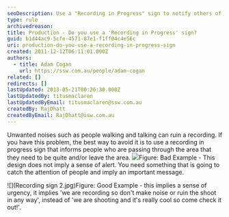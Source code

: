 ```yaml
---
seoDescription: Use a "Recording in Progress" sign to notify others of an ongoing recording and minimize unwanted noise.
type: rule
archivedreason:
title: Production - Do you use a 'Recording in Progress' sign?
guid: b1d44ac9-5cfe-4571-87e1-f1ff04c4e56c
uri: production-do-you-use-a-recording-in-progress-sign
created: 2011-12-12T06:11:01.000Z
authors:
  - title: Adam Cogan
    url: https://ssw.com.au/people/adam-cogan
related: []
redirects: []
lastUpdated: 2013-05-21T00:26:30.000Z
lastUpdatedBy: titusmaclaren
lastUpdatedByEmail: titusmaclaren@ssw.com.au
createdBy: RajDhatt
createdByEmail: RajDhatt@ssw.com.au
---
```


Unwanted noises such as people walking and talking can ruin a recording. If you have this problem, the best way to avoid it is to use a recording in progress sign that informs people who are passing through the area that they need to be quite and/or leave the area.
![](RecordingInProgress_BadExample.jpg)Figure: Bad Example - This design does not imply a sense of alert. You need something that is going to catch the attention of people and imply an important message.

![](Recording sign 2.jpg)Figure: Good Example - this implies a sense of urgency, it implies 'we are recording so don't make noise or ruin the shoot in any way', instead of 'we are shooting and it's really cool so come check it out!'.
